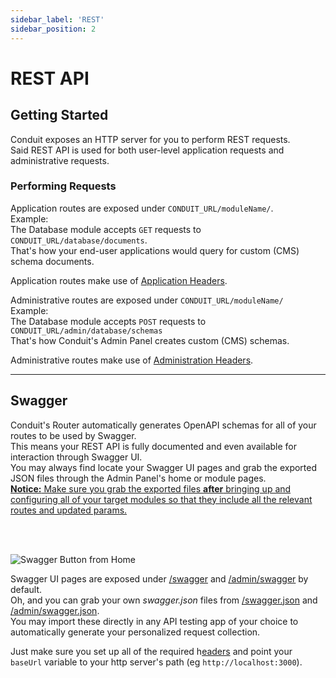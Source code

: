 ```yaml
---
sidebar_label: 'REST'
sidebar_position: 2
---
```


# REST API

## Getting Started

Conduit exposes an HTTP server for you to perform REST requests.<br />
Said REST API is used for both user-level application requests and administrative requests.

### Performing Requests

Application routes are exposed under `CONDUIT_URL/moduleName/`.<br />
Example:<br />
The Database module accepts `GET` requests to `CONDUIT_URL/database/documents`.<br />
That's how your end-user applications would query for custom (CMS) schema documents.

Application routes make use of [Application Headers](./headers#headers-app).

Administrative routes are exposed under `CONDUIT_URL/moduleName/`<br />
Example:<br />
The Database module accepts `POST` requests to `CONDUIT_URL/admin/database/schemas`<br />
That's how Conduit's Admin Panel creates custom (CMS) schemas.

Administrative routes make use of [Administration Headers](./headers#headers-admin).

-------------------------------------------------

## Swagger

Conduit's Router automatically generates OpenAPI schemas for all of your routes to be used by Swagger.<br />
This means your REST API is fully documented and even available for interaction through Swagger UI.<br />
You may always find locate your Swagger UI pages and grab the exported JSON files through the Admin Panel's home or module pages.<br />
<ins><strong>Notice:</strong> Make sure you grab the exported files <strong>after</strong> bringing up and configuring all of your target modules 
so that they include all the relevant routes and updated params.</ins>

<br /><br />
<div style={{textAlign: 'center'}}>

![Swagger Button from Home](/img/overview/home_topright_buttons.png)

</div>

Swagger UI pages are exposed under [/swagger](http://localhost:3000/swagger) and [/admin/swagger](http://localhost:3000/admin/swagger) by default.<br />
Oh, and you can grab your own *swagger.json* files from [/swagger.json](http://localhost:3000/swagger.json) and [/admin/swagger.json](http://localhost:3000/admin/swagger.json).<br />
You may import these directly in any API testing app of your choice to automatically generate your personalized request collection.

Just make sure you set up all of the required h[eaders](./headers) and point your `baseUrl` variable to your http server's path (eg `http://localhost:3000`).<br />
